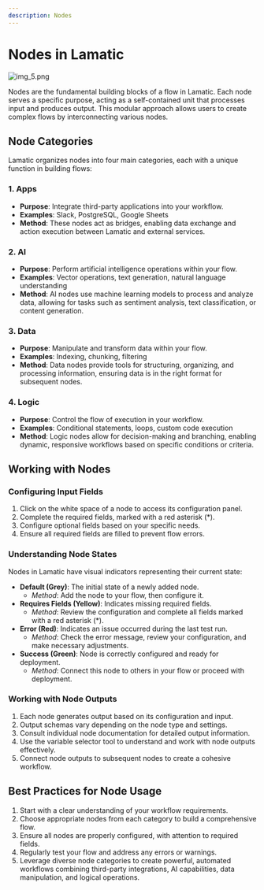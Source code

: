 ```yaml
---
description: Nodes
---
```


# Nodes in Lamatic

![img_5.png](./img/node.webp)

Nodes are the fundamental building blocks of a flow in Lamatic. Each node serves a specific purpose, acting as a self-contained unit that processes input and produces output. This modular approach allows users to create complex flows by interconnecting various nodes.

## Node Categories

Lamatic organizes nodes into four main categories, each with a unique function in building flows:

### 1. Apps

- **Purpose**: Integrate third-party applications into your workflow.
- **Examples**: Slack, PostgreSQL, Google Sheets
- **Method**: These nodes act as bridges, enabling data exchange and action execution between Lamatic and external services.

### 2. AI

- **Purpose**: Perform artificial intelligence operations within your flow.
- **Examples**: Vector operations, text generation, natural language understanding
- **Method**: AI nodes use machine learning models to process and analyze data, allowing for tasks such as sentiment analysis, text classification, or content generation.

### 3. Data

- **Purpose**: Manipulate and transform data within your flow.
- **Examples**: Indexing, chunking, filtering
- **Method**: Data nodes provide tools for structuring, organizing, and processing information, ensuring data is in the right format for subsequent nodes.

### 4. Logic

- **Purpose**: Control the flow of execution in your workflow.
- **Examples**: Conditional statements, loops, custom code execution
- **Method**: Logic nodes allow for decision-making and branching, enabling dynamic, responsive workflows based on specific conditions or criteria.

## Working with Nodes

### Configuring Input Fields

1. Click on the white space of a node to access its configuration panel.
2. Complete the required fields, marked with a red asterisk (*).
3. Configure optional fields based on your specific needs.
4. Ensure all required fields are filled to prevent flow errors.

### Understanding Node States

Nodes in Lamatic have visual indicators representing their current state:

- **Default (Grey)**: The initial state of a newly added node.
    - *Method*: Add the node to your flow, then configure it.
- **Requires Fields (Yellow)**: Indicates missing required fields.
    - *Method*: Review the configuration and complete all fields marked with a red asterisk (*).
- **Error (Red)**: Indicates an issue occurred during the last test run.
    - *Method*: Check the error message, review your configuration, and make necessary adjustments.
- **Success (Green)**: Node is correctly configured and ready for deployment.
    - *Method*: Connect this node to others in your flow or proceed with deployment.

### Working with Node Outputs

1. Each node generates output based on its configuration and input.
2. Output schemas vary depending on the node type and settings.
3. Consult individual node documentation for detailed output information.
4. Use the variable selector tool to understand and work with node outputs effectively.
5. Connect node outputs to subsequent nodes to create a cohesive workflow.

## Best Practices for Node Usage

1. Start with a clear understanding of your workflow requirements.
2. Choose appropriate nodes from each category to build a comprehensive flow.
3. Ensure all nodes are properly configured, with attention to required fields.
4. Regularly test your flow and address any errors or warnings.
5. Leverage diverse node categories to create powerful, automated workflows combining third-party integrations, AI capabilities, data manipulation, and logical operations.